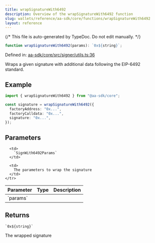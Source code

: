 ```yaml
---
title: wrapSignatureWith6492
description: Overview of the wrapSignatureWith6492 function
slug: wallets/reference/aa-sdk/core/functions/wrapSignatureWith6492
layout: reference
---
```


{/* This file is auto-generated by TypeDoc. Do not edit manually. */}

```ts
function wrapSignatureWith6492(params): `0x${string}`;
```

Defined in: [aa-sdk/core/src/signer/utils.ts:36](https://github.com/alchemyplatform/aa-sdk/blob/c1a84188d03473acac2fdb49fb7cd7fdba73169b/aa-sdk/core/src/signer/utils.ts#L36)

Wraps a given signature with additional data following the EIP-6492 standard.

## Example

```ts
import { wrapSignatureWith6492 } from "@aa-sdk/core";

const signature = wrapSignatureWith6492({
  factoryAddress: "0x...",
  factoryCalldata: "0x...",
  signature: "0x...",
});
```

## Parameters

<table>
  <thead>
    <tr>
      <th align="left">Parameter</th>
      <th align="left">Type</th>
      <th align="left">Description</th>
    </tr>
  </thead>

  <tbody>
    <tr>
      <td>
        `params`
      </td>

      <td>
        `SignWith6492Params`
      </td>

      <td>
        The parameters to wrap the signature
      </td>
    </tr>

  </tbody>
</table>

## Returns

`` `0x${string}` ``

The wrapped signature
